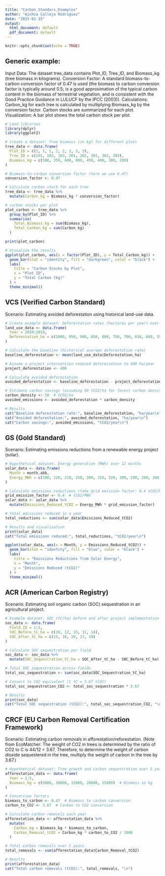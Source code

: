 ```yaml
---
title: "Carbon_Standars_Examples"
author: "Ainhoa Calleja Rodriguez"
date: "2025-01-15"
output:
  html_document: default
  pdf_document: default
---
```


```r
knitr::opts_chunk$set(echo = TRUE)
```

## Generic example:
Input Data: The dataset tree_data contains Plot_ID, Tree_ID, and Biomass_kg (tree biomass in kilograms).
Conversion Factor: A standard biomass-to-carbon conversion factor of 0.47 is used (the biomass to carbon conversion factor is typically around 0.5; is a good approximation of the typical carbon content in the biomass of terrestrial vegetation, and is consistent with the Good Practice Guidance in LULUCF by the IPCC (2003)).
Calculations:
Carbon_kg for each tree is calculated by multiplying Biomass_kg by the conversion factor.
Carbon stocks are summarized for each plot.
Visualization: A bar plot shows the total carbon stock per plot.

```r
# Load libraries
library(dplyr)  
library(ggplot2)  

# Create a dataset: Tree biomass (in kg) for different plots
tree_data <- data.frame(
  Plot_ID = c(1, 1, 1, 2, 2, 3, 3, 3),
  Tree_ID = c(101, 102, 103, 201, 202, 301, 302, 303),
  Biomass_kg = c(500, 350, 600, 800, 450, 400, 300, 200)
)

# Biomass-to-carbon conversion factor (here we use 0.47)
conversion_factor <- 0.47

# Calculate carbon stock for each tree
tree_data <- tree_data %>%
  mutate(Carbon_kg = Biomass_kg * conversion_factor)

# carbon stocks per plot
plot_carbon <- tree_data %>%
  group_by(Plot_ID) %>%
  summarise(
    Total_Biomass_kg = sum(Biomass_kg),
    Total_Carbon_kg = sum(Carbon_kg)
  )

print(plot_carbon)

# Visualize the results
ggplot(plot_carbon, aes(x = factor(Plot_ID), y = Total_Carbon_kg)) +
  geom_bar(stat = "identity", fill = "darkgreen", color = "black") +
  labs(
    title = "Carbon Stocks by Plot",
    x = "Plot ID",
    y = "Total Carbon (kg)"
  ) +
  theme_minimal()

```

## VCS (Verified Carbon Standard)
Scenario: Estimating avoided deforestation using historical land-use data.

```r

# Create example dataset: Deforestation rates (hectares per year) over 10 years
land_use_data <- data.frame(
  Year = 2010:2019,
  Deforestation_ha = c(1000, 950, 900, 850, 800, 750, 700, 650, 600, 550)
)

# Calculate the baseline (historical average deforestation rate)
baseline_deforestation <- mean(land_use_data$Deforestation_ha)

# Assume a project intervention reduced deforestation to 400 ha/year
project_deforestation <- 400

# Calculate avoided deforestation
avoided_deforestation <- baseline_deforestation - project_deforestation

# Estimate carbon savings (assuming 50 tCO2/ha for forest carbon density)
carbon_density <- 50  # tCO2/ha
avoided_emissions <- avoided_deforestation * carbon_density

# Results
cat("Baseline deforestation rate:", baseline_deforestation, "ha/year\n")
cat("Avoided deforestation:", avoided_deforestation, "ha/year\n")
cat("Carbon savings:", avoided_emissions, "tCO2/year\n")

```

## GS (Gold Standard)
Scenario: Estimating emissions reductions from a renewable energy project (solar).
```r

# Hypothetical dataset: Energy generation (MWh) over 12 months
solar_data <- data.frame(
  Month = month.abb,
  Energy_MWh = c(200, 220, 210, 250, 300, 310, 320, 300, 290, 280, 260, 250)
)

# Calculate emissions reductions (fake grid emission factor: 0.4 tCO2/MWh)
grid_emission_factor <- 0.4  # tCO2/MWh
solar_data <- solar_data %>%
  mutate(Emissions_Reduced_tCO2 = Energy_MWh * grid_emission_factor)

# Total emissions reduced in a year
total_reductions <- sum(solar_data$Emissions_Reduced_tCO2)

# Results and visualization
print(solar_data)
cat("Total emissions reduced:", total_reductions, "tCO2/year\n")

ggplot(solar_data, aes(x = Month, y = Emissions_Reduced_tCO2)) +
  geom_bar(stat = "identity", fill = "blue", color = "black") +
  labs(
    title = "Emissions Reductions from Solar Energy",
    x = "Month",
    y = "Emissions Reduced (tCO2)"
  ) +
  theme_minimal()


```

## ACR (American Carbon Registry)
Scenario: Estimating soil organic carbon (SOC) sequestration in an agricultural project.

```r


# Example dataset: SOC (tC/ha) before and after project implementation
soc_data <- data.frame(
  Field_ID = 1:5,
  SOC_Before_tC_ha = c(10, 12, 15, 11, 14),
  SOC_After_tC_ha = c(15, 16, 20, 17, 19)
)

# Calculate SOC sequestration per field
soc_data <- soc_data %>%
  mutate(SOC_Sequestration_tC_ha = SOC_After_tC_ha - SOC_Before_tC_ha)

# Total SOC sequestration across fields
total_soc_sequestration <- sum(soc_data$SOC_Sequestration_tC_ha)

# Convert to CO2 equivalent (1 tC = 3.67 tCO2)
total_soc_sequestration_CO2 <- total_soc_sequestration * 3.67

# Results
print(soc_data)
cat("Total SOC sequestration (tCO2):", total_soc_sequestration_CO2, "\n")


```
## CRCF (EU Carbon Removal Certification Framework)
Scenario: Estimating carbon removals in afforestation/reforestation.
(Note from EcoMatcher: The weight of CO2 in trees is determined by the ratio of CO2 to C is 44/12 = 3.67. Therefore, to determine the weight of carbon dioxide sequestered in the tree, multiply the weight of carbon in the tree by 3.67.)
```r

# Hypothetical dataset: Tree growth and carbon sequestration over 5 years
afforestation_data <- data.frame(
  Year = 1:5,
  Biomass_kg = c(5000, 10000, 15000, 20000, 25000)  # Biomass in kg
)

# Conversion factors
biomass_to_carbon <- 0.47  # Biomass to carbon conversion
carbon_to_CO2 <- 3.67  # Carbon to CO2 conversion

# Calculate carbon removals each year
afforestation_data <- afforestation_data %>%
  mutate(
    Carbon_kg = Biomass_kg * biomass_to_carbon,
    Carbon_Removal_tCO2 = Carbon_kg * carbon_to_CO2 / 1000
  )

# Total carbon removals over 5 years
total_removals <- sum(afforestation_data$Carbon_Removal_tCO2)

# Results
print(afforestation_data)
cat("Total carbon removals (tCO2):", total_removals, "\n")

```

